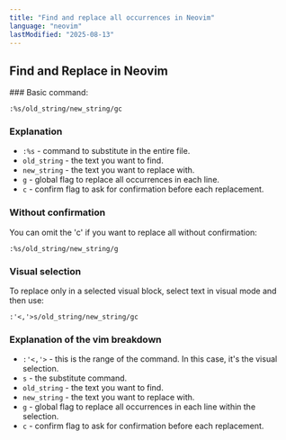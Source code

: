 ```yaml
---
title: "Find and replace all occurrences in Neovim"
language: "neovim"
lastModified: "2025-08-13"
---
```


## Find and Replace in Neovim

<FindReplaceGenerator/>
### Basic command:

```vim
:%s/old_string/new_string/gc
```

### Explanation

- `:%s` - command to substitute in the entire file.
- `old_string` - the text you want to find.
- `new_string` - the text you want to replace with.
- `g` - global flag to replace all occurrences in each line.
- `c` - confirm flag to ask for confirmation before each replacement.

### Without confirmation

You can omit the 'c' if you want to replace all without confirmation:

```vim
:%s/old_string/new_string/g
```

### Visual selection

To replace only in a selected visual block, select text in visual mode and then use:

```vim
:'<,'>s/old_string/new_string/gc
```

### Explanation of the vim breakdown

- `:'<,'>` - this is the range of the command. In this case, it's the visual selection.
- `s` - the substitute command.
- `old_string` - the text you want to find.
- `new_string` - the text you want to replace with.
- `g` - global flag to replace all occurrences in each line within the selection.
- `c` - confirm flag to ask for confirmation before each replacement.

